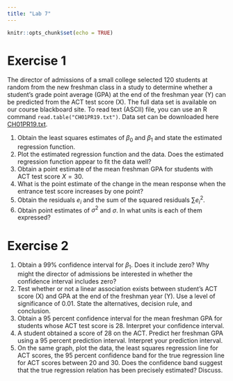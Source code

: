 ```yaml
---
title: "Lab 7"
---
```


```r
knitr::opts_chunk$set(echo = TRUE)
```

# Exercise 1

The director of admissions of a small college selected 120 students at random from the new freshman class in a study to determine whether a student’s grade point average (GPA) at the end of the freshman year (Y) can be predicted from the ACT test score (X). The full data set is available on our course blackboard site. To read text (ASCII) file, you can use an R command `read.table("CH01PR19.txt")`. Data set can be downloaded here [CH01PR19.txt](data/CH01PR19.txt).

1. Obtain the least squares estimates of $\beta_0$ and $\beta_1$ and state the estimated regression function.
2. Plot the estimated regression function and the data. Does the estimated regression function appear to fit the data well?
3. Obtain a point estimate of the mean freshman GPA for students with ACT test score $X = 30$.
4. What is the point estimate of the change in the mean response when the entrance test score increases
by one point?
5. Obtain the residuals $e_i$ and the sum of the squared residuals $\sum e_i^2$.
6. Obtain point estimates of $\sigma^2$ and $\sigma$. In what units is each of them expressed?

# Exercise 2

1. Obtain a 99% confidence interval for $\beta_1$. Does it include zero? Why might the director of admissions be interested in whether the confidence interval includes zero?
2. Test whether or not a linear association exists between student’s ACT score (X) and GPA at the end of the freshman year (Y). Use a level of significance of 0.01. State the alternatives, decision rule, and conclusion.
3. Obtain a 95 percent confidence interval for the mean freshman GPA for students whose ACT test score is 28. Interpret your confidence interval.
4. A student obtained a score of 28 on the ACT. Predict her freshman GPA using a 95 percent prediction interval. Interpret your prediction interval.
5. On the same graph, plot the data, the least squares regression line for ACT scores, the 95 percent confidence band for the true regression line for ACT scores between 20 and 30. Does the confidence band suggest that the true regression relation has been precisely estimated? Discuss.
